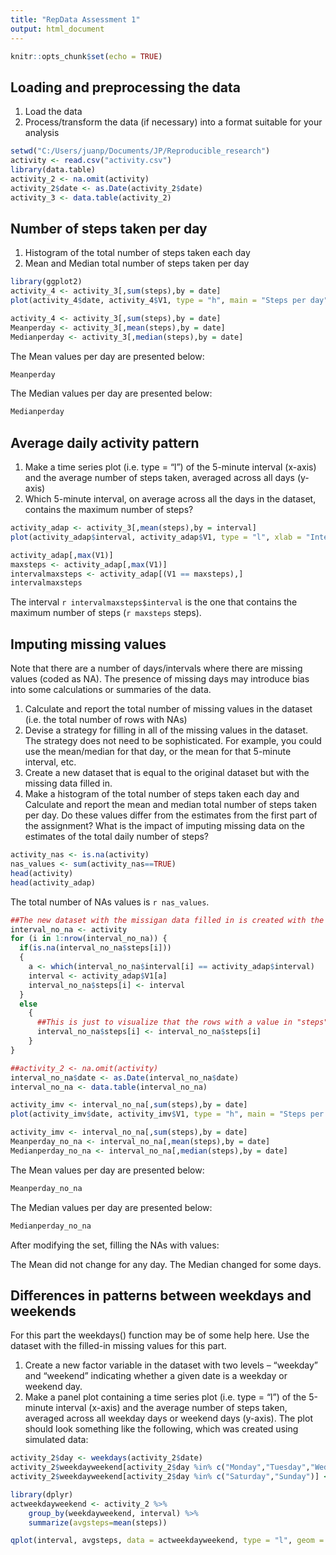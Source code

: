 ---
title: "RepData Assessment 1"
output: html_document
---

```{r setup, include=FALSE}
knitr::opts_chunk$set(echo = TRUE)
```

## Loading and preprocessing the data

1. Load the data
2. Process/transform the data (if necessary) into a format suitable for your analysis


```{r Loading data}
setwd("C:/Users/juanp/Documents/JP/Reproducible_research")
activity <- read.csv("activity.csv")
library(data.table)
activity_2 <- na.omit(activity)
activity_2$date <- as.Date(activity_2$date)
activity_3 <- data.table(activity_2)

```

## Number of steps taken per day

1. Histogram of the total number of steps taken each day
2. Mean and Median total number of steps taken per day

```{r Number of steps}
library(ggplot2)
activity_4 <- activity_3[,sum(steps),by = date]
plot(activity_4$date, activity_4$V1, type = "h", main = "Steps per day", xlab = "Days from October 2nd through November 29th (year 2012)", ylab = "Steps")

activity_4 <- activity_3[,sum(steps),by = date]
Meanperday <- activity_3[,mean(steps),by = date]
Medianperday <- activity_3[,median(steps),by = date]
```

The Mean values per day are presented below:

```{r Meanperday}
Meanperday
```

The Median values per day are presented below:

```{r Medianperday}
Medianperday
```

## Average daily activity pattern

1. Make a time series plot (i.e. type = "l") of the 5-minute interval (x-axis) and the average number of steps taken, averaged across all days (y-axis)
2. Which 5-minute interval, on average across all the days in the dataset, contains the maximum number of steps?

```{r Average daily activity pattern}
activity_adap <- activity_3[,mean(steps),by = interval]
plot(activity_adap$interval, activity_adap$V1, type = "l", xlab = "Interval", ylab = "Steps (average per day)", main = "Average number of steps taken by day per interval")

activity_adap[,max(V1)]
maxsteps <- activity_adap[,max(V1)]
intervalmaxsteps <- activity_adap[(V1 == maxsteps),]
intervalmaxsteps
```

The interval `r intervalmaxsteps$interval` is the one that contains the maximum number of steps (`r maxsteps` steps).

## Imputing missing values

Note that there are a number of days/intervals where there are missing values (coded as NA). The presence of missing days may introduce bias into some calculations or summaries of the data.

1. Calculate and report the total number of missing values in the dataset (i.e. the total number of rows with NAs)
2. Devise a strategy for filling in all of the missing values in the dataset. The strategy does not need to be sophisticated. For example, you could use the mean/median for that day, or the mean for that 5-minute interval, etc.
3. Create a new dataset that is equal to the original dataset but with the missing data filled in.
4. Make a histogram of the total number of steps taken each day and Calculate and report the mean and median total number of steps taken per day. Do these values differ from the estimates from the first part of the assignment? What is the impact of imputing missing data on the estimates of the total daily number of steps?

```{r Imputing missing values - NAs values}
activity_nas <- is.na(activity)
nas_values <- sum(activity_nas==TRUE)
head(activity)
head(activity_adap)
```

The total number of NAs values is `r nas_values`.

```{r Imputing missing values -  modifying data set}
##The new dataset with the missigan data filled in is created with the below code:
interval_no_na <- activity
for (i in 1:nrow(interval_no_na)) {
  if(is.na(interval_no_na$steps[i]))
  {
    a <- which(interval_no_na$interval[i] == activity_adap$interval)
    interval <- activity_adap$V1[a]
    interval_no_na$steps[i] <- interval
  }
  else
    {
      ##This is just to visualize that the rows with a value in "steps" is again assigned to the same row
      interval_no_na$steps[i] <- interval_no_na$steps[i]
    }
}
```

```{r Imputing missing values -  histogram, mean and median of the new data set}

##activity_2 <- na.omit(activity)
interval_no_na$date <- as.Date(interval_no_na$date)
interval_no_na <- data.table(interval_no_na)

activity_imv <- interval_no_na[,sum(steps),by = date]
plot(activity_imv$date, activity_imv$V1, type = "h", main = "Steps per day", xlab = "Days from October 2nd through November 29th (year 2012)", ylab = "Steps")

activity_imv <- interval_no_na[,sum(steps),by = date]
Meanperday_no_na <- interval_no_na[,mean(steps),by = date]
Medianperday_no_na <- interval_no_na[,median(steps),by = date]

```

The Mean values per day are presented below:

```{r Meanperday new set no NA}
Meanperday_no_na
```

The Median values per day are presented below:

```{r Medianperday new set no NA}
Medianperday_no_na
```

After modifying the set, filling the NAs with values:

The Mean did not change for any day.
The Median changed for some days.


## Differences in patterns between weekdays and weekends

For this part the weekdays() function may be of some help here. Use the dataset with the filled-in missing values for this part.

1. Create a new factor variable in the dataset with two levels -- "weekday" and "weekend" indicating whether a given date is a weekday or weekend day.
2. Make a panel plot containing a time series plot (i.e. type = "l") of the 5-minute interval (x-axis) and the average number of steps taken, averaged across all weekday days or weekend days (y-axis). The plot should look something like the following, which was created using simulated data:

```{r Patterns weekdays and weekends - creating weekdays and weekends type}
activity_2$day <- weekdays(activity_2$date)
activity_2$weekdayweekend[activity_2$day %in% c("Monday","Tuesday","Wednesday","Thursday","Friday")] <- "weekday"
activity_2$weekdayweekend[activity_2$day %in% c("Saturday","Sunday")] <- "weekend"
```

```{r Patterns weekdays and weekends - creating the plot}
library(dplyr)
actweekdayweekend <- activity_2 %>%
    group_by(weekdayweekend, interval) %>%
    summarize(avgsteps=mean(steps))

qplot(interval, avgsteps, data = actweekdayweekend, type = "l", geom = "line", facets = weekdayweekend~., xlab = "Interval", ylab = "Steps (average per day)", main = "Steps comparison weekday - weekend")
```